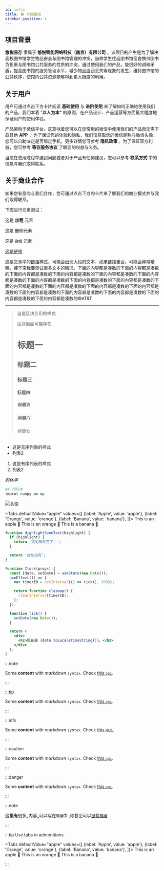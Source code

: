 ```yaml
---
id: intro
title: 😁 开始使用
sidebar_position: 1
---
```


## 项目背景

**悠悦易存** 隶属于 **悠悦智能网络科技（南京）有限公司** ，该项目的产生是为了解决高校图书馆学生物品安全与图书馆管理的冲突，自修学生往返图书馆宿舍携带图书负担重与图书馆公共服务的性质的冲突，通过使用我们的产品，能很好的调和矛盾，提高图书馆的服务管理水平，减少物品盗窃丢失等现象的发生，维持图书馆的公共秩序，使馆内公共资源能够得到更大限度的利用。

## 关于用户

用户可通过点击下方卡片阅读 **基础使用** 与 **进阶使用** 来了解如何正确地使用我们的产品，我们本着 ”**以人为本”** 的原则，在产品设计、产品运营等方面最大程度地保证用户的使用体验。

产品架构于微信平台，这意味着您可以在您常用的微信中使用我们的产品而无需下载其他 **APP** ，为了保证您的体验和隐私，我们仅获取您的微信昵称与微信头像，您可以自助决定是否绑定手机，更多详情您可参考 **隐私政策** 。为了保证双方利益，您可参考 **寄存服务协议** 了解您的权益与义务。

当您在使用过程中遇到问题或者对于产品有任何建议，您可以参考 **联系方式** 中的信息与我们取得联系。

## 关于商业合作

如果您有意向与我们合作，您可通过点击下方的卡片来了解我们的商业模式并与我们取得联系。

下面进行元素测试：

这是 **加粗** 元素

这是 ~~删除元素~~

这是 `键帽` 元素

[这是链接](https://vxiaozhe1998.cn)

这是文章中的[链接](https://vxiaozhe1998.cn)样式，可能会出现大段的文本，如果链接重合，可能会非常糟糕，接下来我要测试很多文本的情况，下面的内容都是凑数的下面的内容都是凑数的下面的内容都是凑数的下面的内容都是凑数的下面的内容都是凑数的下面的内容都是凑数的下面的内容都是凑数的下面的内容都是凑数的下面的内容都是凑数的下面的内容都是凑数的下面的内容都是凑数的下面的内容都是凑数的下面的内容都是凑数的下面的内容都是凑数的下面的内容都是凑数的下面的内容都是凑数的下面的内容都是凑数的下面的内容都是凑数的&copy;AT&T

---

> 这是区块引用的样式
>
> 区块里面可能存在
>
> # 标题一
>
> ## 标题二
>
> ### 标题三
>
> #### 标题四
>
> ##### 标题五
>
> ##### 标题六
>
> ###### 标题七

+ 这是无序列表的样式
+ 列表2

1. 这是有序列表的样式
2. 列表2

*斜体字*

```python
## 代码块
improt numpy as np
```

![头像](https://vxiaozhe1998.gitee.io/images/my.jpg)


<Tabs
  defaultValue="apple"
  values={[
    {label: 'Apple', value: 'apple'},
    {label: 'Orange', value: 'orange'},
    {label: 'Banana', value: 'banana'},
  ]}>
  <TabItem value="apple">This is an apple 🍎</TabItem>
  <TabItem value="orange">This is an orange 🍊</TabItem>
  <TabItem value="banana">This is a banana 🍌</TabItem>
</Tabs>

```jsx {3}
function HighlightSomeText(highlight) {
  if (highlight) {
    return '这句被高亮了！';
  }

  return '这句没有';
}
```

```jsx live
function Clock(props) {
  const [date, setDate] = useState(new Date());
  useEffect(() => {
    var timerID = setInterval(() => tick(), 1000);

    return function cleanup() {
      clearInterval(timerID);
    };
  });

  function tick() {
    setDate(new Date());
  }

  return (
    <div>
      <h2>现在是 {date.toLocaleTimeString()}。</h2>
    </div>
  );
}
```

:::note

Some **content** with _markdown_ `syntax`. Check [this `api`](#).

:::

:::tip

Some **content** with _markdown_ `syntax`. Check [this `api`](#).

:::

:::info

Some **content** with _markdown_ `syntax`. Check [this `中文`](#).

:::

:::caution

Some **content** with _markdown_ `syntax`. Check [this `api`](#).

:::

:::danger

Some **content** with _markdown_ `syntax`. Check [this `api`](#).

:::

:::note

这**里有**很多_内容_可以写在`键帽`中 ,你甚至可以[链接`键帽`](https://vxiaozhe1998.cn)

:::





:::tip Use tabs in admonitions

<Tabs
  defaultValue="apple"
  values={[
    {label: 'Apple', value: 'apple'},
    {label: 'Orange', value: 'orange'},
    {label: 'Banana', value: 'banana'},
  ]}>
  <TabItem value="apple">This is an apple 🍎</TabItem>
  <TabItem value="orange">This is an orange 🍊</TabItem>
  <TabItem value="banana">This is a banana 🍌</TabItem>
</Tabs>

:::